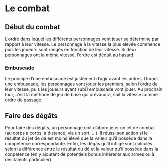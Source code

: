 # Le combat

## Début du combat

L'ordre dans lequel les différents personnages vont jouer se détermine par rapport à leur vitesse. Le personnage à la vitesse la plus élevée commence puis les joueurs sont rangés en fonction de leur vitesse. Si deux personnages ont la même vitesse, l'ordre est déduit au hasard. 

### Embuscade

Le principe d'une embuscade est justement d'agir avant les autres. Durant une embuscade, les personnages vont jouer les premiers, selon l'ordre de leur vitesse, puis les joueurs ayant subi l'embuscade vont jouer. Au prochain tour, c'est la méthode de jeu de base qui prévaudra, soit la vitesse comme ordre de passage. 

## Faire des dégâts

Pour faire des dégâts, un personnage doit d'abord jeter un jet de combat (au corps à corps, à distance, via un sort, ...). Il réussi son action si le résultat du jet de dé est moins élevé que la valeur qu'il possède dans la compétence correspondante. Enfin, les dégâs qu'il inflige sont calculés selon la différence entre le résultat du dé et la valeur qu'il possède dans la conpétence (en y ajoutant de potentiels bonus inhérents aux armes ou à des talents particulier).